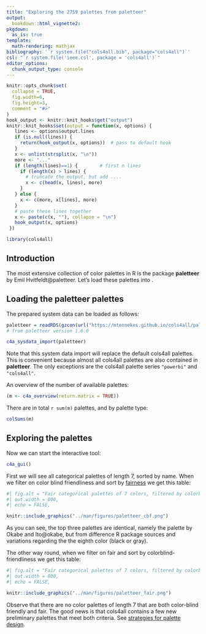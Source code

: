 ```yaml
---
title: "Exploring the 2759 palettes from paletteer"
output: 
  bookdown::html_vignette2:
pkgdown:
  as_is: true
template:
  math-rendering: mathjax
bibliography: '`r system.file("cols4all.bib", package="cols4all")`'
csl: "`r system.file('ieee.csl', package = 'cols4all')`"
editor_options: 
  chunk_output_type: console
---
```


```r
knitr::opts_chunk$set(
  collapse = TRUE,
  fig.width=6, 
  fig.height=3,
  comment = "#>"
)
hook_output <- knitr::knit_hooks$get("output")
knitr::knit_hooks$set(output = function(x, options) {
   lines <- options$output.lines
   if (is.null(lines)) {
     return(hook_output(x, options))  # pass to default hook
   }
   x <- unlist(strsplit(x, "\n"))
   more <- "..."
   if (length(lines)==1) {        # first n lines
     if (length(x) > lines) {
       # truncate the output, but add ....
       x <- c(head(x, lines), more)
     }
   } else {
     x <- c(more, x[lines], more)
   }
   # paste these lines together
   x <- paste(c(x, ""), collapse = "\n")
   hook_output(x, options)
 })

```

```r
library(cols4all)
```




## Introduction

The most extensive collection of color palettes in R is the package **paletteer** by Emil Hvitfeldt@paletteer. Let's load these palettes into \texttt{cols4all}.

## Loading the paletteer palettes

The prepared system data can be loaded as follows:

```r
paletteer = readRDS(gzcon(url("https://mtennekes.github.io/cols4all/paletteer.rds")))
# from paletteer version 1.6.0

c4a_sysdata_import(paletteer)
```

Note that this system data import will replace the default cols4all palettes. This is convenient because almost all cols4all palettes are also contained in **paletteer**. The only exceptions are the cols4all palette series `"powerbi"` and `"cols4all"`.

An overview of the number of available palettes:

```r
(m <- c4a_overview(return.matrix = TRUE))
```

There are in total `r sum(m)` palettes, and by palette type:

```r
colSums(m)
```

## Exploring the palettes

Now we can start the interactive tool:

```r
c4a_gui()
```

First we will see all categorical palettes of length 7, sorted by name. When we filter on color blind friendliness and sort by [fairness](01_paper.html#fairness) we get this table:


```r
#| fig.alt = "Fair categorical palettes of 7 colors, filtered by colorblind-friendliness",
#| out.width = 800,
#| echo = FALSE,

knitr::include_graphics("../man/figures/paletteer_cbf.png")
```

As you can see, the top three palettes are identical, namely the palette by Okabe and Ito@okabe, but from difference R package sources and variations regarding the the eighth color (black or gray).

The other way round, when we filter on fair and sort by colorblind-friendliness we get this table:

```r
#| fig.alt = "Fair categorical palettes of 7 colors, filtered by colorblind-friendliness",
#| out.width = 800,
#| echo = FALSE,

knitr::include_graphics("../man/figures/paletteer_fair.png")
```

Observe that there are no color palettes of length 7 that are both color-blind friendly and fair. The good news is that cols4all contains a few new preliminary palettes that meet both criteria. See [strategies for palette design](01_paper.html#strategies-for-palette-design).

